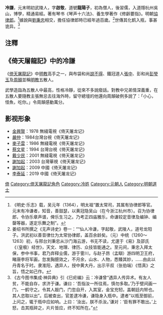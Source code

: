 '''冷謙'''，元末明初武陵人，字'''啟敬'''，道號'''龍陽子'''，初為僧人，後習儒，入道隱杭州吳山，博學，精通易經。著有琴书《琴声十六法》、養生學著作《修齡要指》。明朝[[協律郎|協律郎]]。<ref>《明史·乐志》载，吴元年（1364），明太祖“置太常司，其属有协律郎等官。元末有冷谦者，知音，善鼓瑟，以黄冠隐吴山（在今浙江杭州市）。召为协律郎，令协乐章声谱，俾乐生习之。乃考正四庙雅乐，命谦较定音律及编钟、编罄等器，遂定乐舞之制”。</ref>據說與[[劉秉忠|劉秉忠]]相交，擔任協律郎時已經年過百歲。<ref>姜绍书所撰之《无声诗史》卷一：““仙人冷谦，字起敬，武陵人，道号龙阳子。洪武初以善音律仕为太常协律郎，盖百余龄矣。（元）中统（1260～1263）初，与邢台刘秉忠从沙门海云游，书无不读，尤邃于《易》及邵氏《（皇极）经世》，天文、地理、律历、众技皆能通之。至元间，秉忠入拜太保，参中书事，君乃弃释业儒，游于霅川，与赵子昂（孟瞓）游四明卫王府，睹唐李将军画，忽发胸臆效之，不月余，山水、人物，悉臻其妙，……由此以丹青名于时。隶淮阳，遇异人，授中黄大丹，出示平叔（张伯端）《悟真》之旨，悟之如己作。</ref>世傳其化鹤入瓶，事甚诡异。<ref>《古今图书集成·神异典》引《巳疟编》云：冷谦曾“遇异人传异术。有友人贫，不能自存，求济于谦。谦曰：‘吾指汝一所往焉，慎勿多取。’乃于壁间画一门，一鹤守之。令其人敲门，门忽自开，入其室，金宝充牣，盖朝廷内帑也。其人恣取以出”。后被查出，官差逮冷谦，谦隐身入瓶中。逮者“以瓶至御前，上问之，辄于瓶中应如响。上曰：‘汝出，朕不杀汝。’谦对：‘臣有罪不敢出。’上怒，击其瓶碎之，片片皆应，终不知所在。”</ref>

==注釋==
{{reflist}}

==《倚天屠龍記》中的冷謙==
{{金庸人物
|称呼=冷-{面}-先生
|姓名=冷謙
|小说=[[倚天屠龍記|倚天屠龍記]]
|门派=[[明教|明教]]
|头衔=五散人
|血缘=
|内功=
|轻功=
|武功=
|兵器=空手
}}
《[[倚天屠龍記|倚天屠龍記]]》中[[明教|明教]]高手之一，與布袋和尚[[說不得|說不得]]、鐵冠道人[[張中|張中]]、彭和尚[[彭瑩玉|彭瑩玉]]及[[周顛|周顛]]並稱[[明教|明教]]五散人。

武學造詣為五散人中最高，性格冷靜，從來不多說廢話。對教中兄弟情深義重，在五散人要隨教主張無忌去往海外時，留守總壇的他還向周顛破例多說了：「小心，怪魚，吃你。」令周顛感動萬分。

==影视形象==
*[[金興賢|金興賢]]：1978  無綫電視《倚天屠龙记》 
*[[嚴仲|嚴仲]]：1984台灣台視《倚天屠龙记》
*[[麥子雲|麥子雲]]：1986  無綫電視《倚天屠龙记》 
*[[蔡文星|蔡文星]]：1994  台灣台視《倚天屠龙记》 
*[[戴少民|戴少民]]：2001  無綫電視《倚天屠龙记》
*[[謝加起|謝加起]]：2003  台灣華視《倚天屠龙记》 
*[[謝加起|謝加起]]：2009  中國《倚天屠龙记》 
*[[李泰延|李泰延]]：2019  中國《倚天屠龙记》

[[Category:金庸筆下真實人物|倚]]
[[Category:倚天屠龍記角色|Category:倚天屠龍記角色]]
[[Category:冷姓|Category:冷姓]]
[[Category:元朝人|Category:元朝人]]
[[Category:明朝道士|Category:明朝道士]]